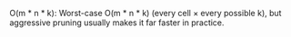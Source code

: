 O(m * n * k):
    Worst-case O(m * n * k) (every cell × every possible k), but aggressive pruning usually makes it far faster in practice.